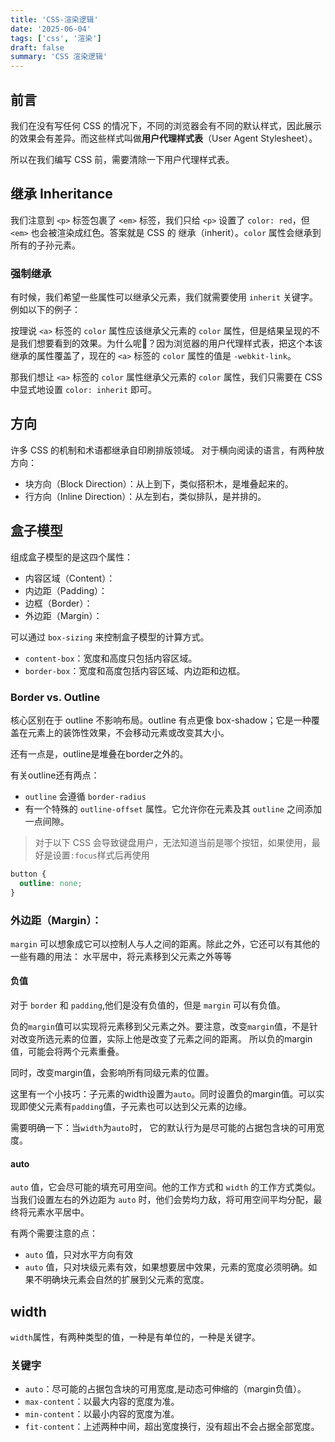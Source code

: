 ```yaml
---
title: 'CSS-渲染逻辑'
date: '2025-06-04'
tags: ['css', '渲染']
draft: false
summary: 'CSS 渲染逻辑'
---
```


## 前言

我们在没有写任何 CSS 的情况下，不同的浏览器会有不同的默认样式，因此展示的效果会有差异。而这些样式叫做**用户代理样式表**（User Agent Stylesheet）。

所以在我们编写 CSS 前，需要清除一下用户代理样式表。

## 继承 Inheritance

<CodePenEmbed src="https://codepen.io/xx-zhang/embed/NPKLKJZ?default-tab=html%2Cresult" />

我们注意到 `<p>` 标签包裹了 `<em>` 标签，我们只给 `<p>` 设置了 `color: red`，但 `<em>` 也会被渲染成红色。答案就是 CSS 的 继承（inherit）。`color` 属性会继承到所有的子孙元素。

### 强制继承

有时候，我们希望一些属性可以继承父元素，我们就需要使用 `inherit` 关键字。例如以下的例子：

<CodePenEmbed src="https://codepen.io/xx-zhang/embed/NPKLKJZ?default-tab=html%2Cresult" />

按理说 `<a>` 标签的 `color` 属性应该继承父元素的 `color` 属性，但是结果呈现的不是我们想要看到的效果。为什么呢🧐？因为浏览器的用户代理样式表，把这个本该继承的属性覆盖了，现在的 `<a>` 标签的 `color` 属性的值是 `-webkit-link`。

那我们想让 `<a>` 标签的 `color` 属性继承父元素的 `color` 属性，我们只需要在 CSS 中显式地设置 `color: inherit` 即可。

## 方向
许多 CSS 的机制和术语都继承自印刷排版领域。
对于横向阅读的语言，有两种放方向：
- 块方向（Block Direction）：从上到下，类似搭积木，是堆叠起来的。
- 行方向（Inline Direction）：从左到右，类似排队，是并排的。

## 盒子模型

组成盒子模型的是这四个属性：
- 内容区域（Content）：
- 内边距（Padding）：
- 边框（Border）：
- 外边距（Margin）：

可以通过 `box-sizing` 来控制盒子模型的计算方式。
- `content-box`：宽度和高度只包括内容区域。
- `border-box`：宽度和高度包括内容区域、内边距和边框。

###  Border vs. Outline

核心区别在于 outline 不影响布局。outline 有点更像 box-shadow；它是一种覆盖在元素上的装饰性效果，不会移动元素或改变其大小。

还有一点是，outline是堆叠在border之外的。

有关outline还有两点：
-  `outline` 会遵循 `border-radius`
- 有一个特殊的 `outline-offset` 属性。它允许你在元素及其 `outline` 之间添加一点间隙。

> 对于以下 CSS 会导致键盘用户，无法知道当前是哪个按钮，如果使用，最好是设置`:focus`样式后再使用
``` css
button {
  outline: none;
}
```

### 外边距（Margin）：

`margin` 可以想象成它可以控制人与人之间的距离。除此之外，它还可以有其他的一些有趣的用法： 水平居中，将元素移到父元素之外等等

#### 负值

对于 `border` 和 `padding`,他们是没有负值的，但是 `margin` 可以有负值。

负的`margin`值可以实现将元素移到父元素之外。要注意，改变`margin`值，不是针对改变所选元素的位置，实际上他是改变了元素之间的距离。 所以负的margin值，可能会将两个元素重叠。

同时，改变margin值，会影响所有同级元素的位置。

这里有一个小技巧：子元素的width设置为`auto`。同时设置负的margin值。可以实现即使父元素有`padding`值，子元素也可以达到父元素的边缘。

<CodePenEmbed src="https://codepen.io/xx-zhang/embed/NPKLKJZ?default-tab=html%2Cresult" />

需要明确一下：当`width`为`auto`时， 它的默认行为是尽可能的占据包含块的可用宽度。

#### auto

`auto` 值，它会尽可能的填充可用空间。他的工作方式和 `width` 的工作方式类似。当我们设置左右的外边距为 `auto` 时，他们会势均力敌，将可用空间平均分配，最终将元素水平居中。

有两个需要注意的点：
- `auto` 值，只对水平方向有效
- `auto` 值，只对块级元素有效，如果想要居中效果，元素的宽度必须明确。如果不明确块元素会自然的扩展到父元素的宽度。

## width

`width`属性，有两种类型的值，一种是有单位的，一种是关键字。

### 关键字
- `auto`：尽可能的占据包含块的可用宽度,是动态可伸缩的（margin负值）。
- `max-content`：以最大内容的宽度为准。
- `min-content`：以最小内容的宽度为准。
- `fit-content`：上述两种中间，超出宽度换行，没有超出不会占据全部宽度。

